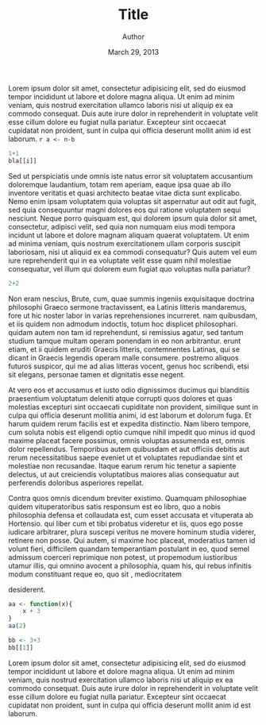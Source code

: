 % Title
% Author
% March 29, 2013

Lorem ipsum dolor sit amet, consectetur adipisicing elit, sed do
eiusmod tempor incididunt ut labore et dolore magna aliqua. Ut enim ad
minim veniam, quis nostrud exercitation ullamco laboris nisi ut
aliquip ex ea commodo consequat. Duis aute irure dolor in
reprehenderit in voluptate velit esse cillum dolore eu fugiat nulla
pariatur. Excepteur sint occaecat cupidatat non proident, sunt in
culpa qui officia deserunt mollit anim id est laborum. `r a <- n-b`


```r
1+1
bla[[i]]
```

Sed ut perspiciatis unde omnis iste natus error sit voluptatem
accusantium doloremque laudantium, totam rem aperiam, eaque ipsa quae
ab illo inventore veritatis et quasi architecto beatae vitae dicta
sunt explicabo. Nemo enim ipsam voluptatem quia voluptas sit
aspernatur aut odit aut fugit, sed quia consequuntur magni dolores eos
qui ratione voluptatem sequi nesciunt. Neque porro quisquam est, qui
dolorem ipsum quia dolor sit amet, consectetur, adipisci velit, sed
quia non numquam eius modi tempora incidunt ut labore et dolore magnam
aliquam quaerat voluptatem. Ut enim ad minima veniam, quis nostrum
exercitationem ullam corporis suscipit laboriosam, nisi ut aliquid ex
ea commodi consequatur? Quis autem vel eum iure reprehenderit qui in
ea voluptate velit esse quam nihil molestiae consequatur, vel illum
qui dolorem eum fugiat quo voluptas nulla pariatur?

```r
2+2
```

Non eram nescius, Brute, cum, quae summis ingeniis exquisitaque
doctrina philosophi Graeco sermone tractavissent, ea Latinis litteris
mandaremus, fore ut hic noster labor in varias reprehensiones
incurreret. nam quibusdam, et iis quidem non admodum indoctis, totum
hoc displicet philosophari. quidam autem non tam id reprehendunt, si
remissius agatur, sed tantum studium tamque multam operam ponendam in
eo non arbitrantur. erunt etiam, et ii quidem eruditi Graecis
litteris, contemnentes Latinas, qui se dicant in Graecis legendis
operam malle consumere. postremo aliquos futuros suspicor, qui me ad
alias litteras vocent, genus hoc scribendi, etsi sit elegans, personae
tamen et dignitatis esse negent.

At vero eos et accusamus et iusto odio dignissimos ducimus qui
blanditiis praesentium voluptatum deleniti atque corrupti quos dolores
et quas molestias excepturi sint occaecati cupiditate non provident,
similique sunt in culpa qui officia deserunt mollitia animi, id est
laborum et dolorum fuga. Et harum quidem rerum facilis est et expedita
distinctio. Nam libero tempore, cum soluta nobis est eligendi optio
cumque nihil impedit quo minus id quod maxime placeat facere possimus,
omnis voluptas assumenda est, omnis dolor repellendus. Temporibus
autem quibusdam et aut officiis debitis aut rerum necessitatibus saepe
eveniet ut et voluptates repudiandae sint et molestiae non
recusandae. Itaque earum rerum hic tenetur a sapiente delectus, ut aut
creiciendis voluptatibus maiores alias consequatur aut perferendis
doloribus asperiores repellat.

Contra quos omnis dicendum breviter existimo. Quamquam philosophiae
quidem vituperatoribus satis responsum est eo libro, quo a nobis
philosophia defensa et collaudata est, cum esset accusata et
vituperata ab Hortensio. qui liber cum et tibi probatus videretur et
iis, quos ego posse iudicare arbitrarer, plura suscepi veritus ne
movere hominum studia viderer, retinere non posse. Qui autem, si
maxime hoc placeat, moderatius tamen id volunt fieri, difficilem
quandam temperantiam postulant in eo, quod semel admissum coerceri
reprimique non potest, ut propemodum iustioribus utamur illis, qui
omnino avocent a philosophia, quam his, qui rebus infinitis modum
constituant reque eo, quo sit , mediocritatem

desiderent.

```R
aa <- function(x){
    x + 3
}
aa(2)
```

```r
bb <- 3+3  
bb[[1]]
```

Lorem ipsum dolor sit amet, consectetur adipisicing elit, sed do
eiusmod tempor incididunt ut labore et dolore magna aliqua. Ut enim ad
minim veniam, quis nostrud exercitation ullamco laboris nisi ut
aliquip ex ea commodo consequat. Duis aute irure dolor in
reprehenderit in voluptate velit esse cillum dolore eu fugiat nulla
pariatur. Excepteur sint occaecat cupidatat non proident, sunt in
culpa qui officia deserunt mollit anim id est laborum.
